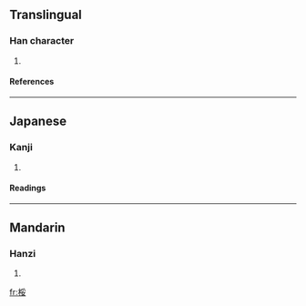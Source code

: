 ==Translingual==
===Han character===
{{Han char|rn=75|rad=木|as=07|sn=11|four=4294<sub>4</sub>|canj=木月女 (DBV)}}
# {{defn|Han|sort=木07}}
====References====
{{Han ref|kx=0527.090|dkj=14810|dj=0916.030|hdz=21217.090|uh=6875|ud=26741|bh=D5BD|bd=54717}}

----
==Japanese==
===Kanji===
{{ja-kanji|grade=|rs=木07}}
# {{defn|Japanese}} 
====Readings====
{{ja-readings|on=[[ずい]] (zui), [[に]] (ni)|kun=[[たら]] (tara)}}

----
==Mandarin==
===Hanzi===
{{cmn-hanzi|pin=[[ruǐ]] (rui3)|wg=jui<sup>3</sup>}}
# {{defn|Mandarin}}

[[fr:桵]]